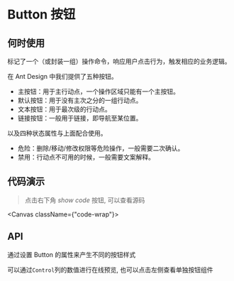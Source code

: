 
[//]: # (<Meta title="Component/General/Button &#40;按钮&#41;" component={Button} />)
<Meta of={ButtonStories} component={Button} />



# Button 按钮

<Description />

## 何时使用

标记了一个（或封装一组）操作命令，响应用户点击行为，触发相应的业务逻辑。

在 Ant Design 中我们提供了五种按钮。

- 主按钮：用于主行动点，一个操作区域只能有一个主按钮。
- 默认按钮：用于没有主次之分的一组行动点。
- 文本按钮：用于最次级的行动点。
- 链接按钮：一般用于链接，即导航至某位置。

以及四种状态属性与上面配合使用。

- 危险：删除/移动/修改权限等危险操作，一般需要二次确认。
- 禁用：行动点不可用的时候，一般需要文案解释。

## 代码演示

> 点击右下角 *show code* 按钮, 可以查看源码
<Canvas>
    <Story of={ButtonStories.Primary} />
</Canvas>

<Canvas className={"code-wrap"}>
    <Story of={ButtonStories.BasicButton} />
</Canvas>

## API

通过设置 Button 的属性来产生不同的按钮样式

可以通过`Control`列的数值进行在线预览, 也可以点击左侧查看单独按钮组件

<Controls />


